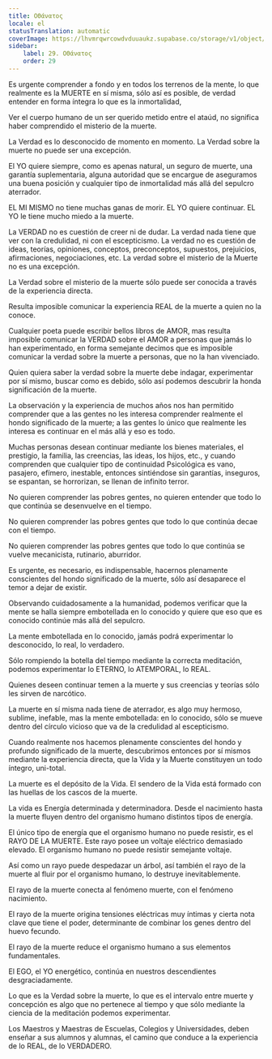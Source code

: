 ```yaml
---
title: ΟΘάνατος
locale: el
statusTranslation: automatic
coverImage: https://lhvmrqwrcowdvduuaukz.supabase.co/storage/v1/object/public/strapi-uploads/small_cover-educacion-fundamental.webp-2d51a7828a2b1309555be27f7e2a61a0.webp
sidebar:
    label: 29. ΟΘάνατος
    order: 29
---
```

Es urgente comprender a fondo y en todos los terrenos de la mente, lo que realmente es la MUERTE en sí misma, sólo así es posible, de verdad entender en forma íntegra lo que es la inmortalidad,

Ver el cuerpo humano de un ser querido metido entre el ataúd, no significa haber comprendido el misterio de la muerte.

La Verdad es lo desconocido de momento en momento. La Verdad sobre la muerte no puede ser una excepción.

El YO quiere siempre, como es apenas natural, un seguro de muerte, una garantía suplementaria, alguna autoridad que se encargue de aseguramos una buena posición y cualquier tipo de inmortalidad más allá del sepulcro aterrador.

EL MI MISMO no tiene muchas ganas de morir. EL YO quiere continuar. EL YO le tiene mucho miedo a la muerte.

La VERDAD no es cuestión de creer ni de dudar. La verdad nada tiene que ver con la credulidad, ni con el escepticismo. La verdad no es cuestión de ideas, teorías, opiniones, conceptos, preconceptos, supuestos, prejuicios, afirmaciones, negociaciones, etc. La verdad sobre el misterio de la Muerte no es una excepción.

La Verdad sobre el misterio de la muerte sólo puede ser conocida a través de la experiencia directa.

Resulta imposible comunicar la experiencia REAL de la muerte a quien no la conoce.

Cualquier poeta puede escribir bellos libros de AMOR, mas resulta imposible comunicar la VERDAD sobre el AMOR a personas que jamás lo han experimentado, en forma semejante decimos que es imposible comunicar la verdad sobre la muerte a personas, que no la han vivenciado.

Quien quiera saber la verdad sobre la muerte debe indagar, experimentar por sí mismo, buscar como es debido, sólo así podemos descubrir la honda significación de la muerte.

La observación y la experiencia de muchos años nos han permitido comprender que a las gentes no les interesa comprender realmente el hondo significado de la muerte; a las gentes lo único que realmente les interesa es continuar en el más allá y eso es todo.

Muchas personas desean continuar mediante los bienes materiales, el prestigio, la familia, las creencias, las ideas, los hijos, etc., y cuando comprenden que cualquier tipo de continuidad Psicológica es vano, pasajero, efímero, inestable, entonces sintiéndose sin garantías, inseguros, se espantan, se horrorizan, se llenan de infinito terror.

No quieren comprender las pobres gentes, no quieren entender que todo lo que continúa se desenvuelve en el tiempo.

No quieren comprender las pobres gentes que todo lo que continúa decae con el tiempo.

No quieren comprender las pobres gentes que todo lo que continúa se vuelve mecanicista, rutinario, aburridor.

Es urgente, es necesario, es indispensable, hacernos plenamente conscientes del hondo significado de la muerte, sólo así desaparece el temor a dejar de existir.

Observando cuidadosamente a la humanidad, podemos verificar que la mente se halla siempre embotellada en lo conocido y quiere que eso que es conocido continúe más allá del sepulcro.

La mente embotellada en lo conocido, jamás podrá experimentar lo desconocido, lo real, lo verdadero.

Sólo rompiendo la botella del tiempo mediante la correcta meditación, podemos experimentar lo ETERNO, lo ATEMPORAL, lo REAL.

Quienes deseen continuar temen a la muerte y sus creencias y teorías sólo les sirven de narcótico.

La muerte en sí misma nada tiene de aterrador, es algo muy hermoso, sublime, inefable, mas la mente embotellada: en lo conocido, sólo se mueve dentro del círculo vicioso que va de la credulidad al escepticismo.

Cuando realmente nos hacemos plenamente conscientes del hondo y profundo significado de la muerte, descubrimos entonces por sí mismos mediante la experiencia directa, que la Vida y la Muerte constituyen un todo íntegro, uni-total.

La muerte es el depósito de la Vida. El sendero de la Vida está formado con las huellas de los cascos de la muerte.

La vida es Energía determinada y determinadora. Desde el nacimiento hasta la muerte fluyen dentro del organismo humano distintos tipos de energía.

El único tipo de energía que el organismo humano no puede resistir, es el RAYO DE LA MUERTE. Este rayo posee un voltaje eléctrico demasiado elevado. El organismo humano no puede resistir semejante voltaje.

Así como un rayo puede despedazar un árbol, así también el rayo de la muerte al fluir por el organismo humano, lo destruye inevitablemente.

El rayo de la muerte conecta al fenómeno muerte, con el fenómeno nacimiento.

El rayo de la muerte origina tensiones eléctricas muy íntimas y cierta nota clave que tiene el poder, determinante de combinar los genes dentro del huevo fecundo.

El rayo de la muerte reduce el organismo humano a sus elementos fundamentales.

El EGO, el YO energético, continúa en nuestros descendientes desgraciadamente.

Lo que es la Verdad sobre la muerte, lo que es el intervalo entre muerte y concepción es algo que no pertenece al tiempo y que sólo mediante la ciencia de la meditación podemos experimentar.

Los Maestros y Maestras de Escuelas, Colegios y Universidades, deben enseñar a sus alumnos y alumnas, el camino que conduce a la experiencia de lo REAL, de lo VERDADERO.

